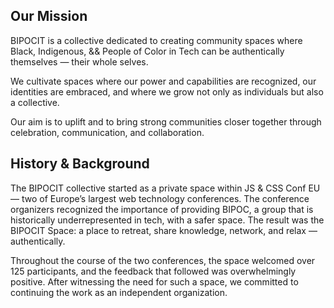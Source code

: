
<SEO title="BIPOCIT - About Us" />

<Flex width="1/2">

## Our Mission

BIPOCIT is a collective dedicated to creating community spaces where Black, Indigenous, && People of Color in Tech can be authentically themselves — their whole selves. 

We cultivate spaces where our power and capabilities are recognized, our identities are embraced, and where we grow not only as individuals but also a collective. 

Our aim is to uplift and to bring strong communities closer together through celebration, communication, and collaboration.

## History & Background

The BIPOCIT collective started as a private space within JS & CSS Conf EU — two of Europe’s largest web technology conferences. The conference organizers recognized the importance of providing BIPOC, a group that is historically underrepresented in tech, with a safer space. The result was the BIPOCIT Space: a place to retreat, share knowledge, network, and relax — authentically. 

Throughout the course of the two conferences, the space welcomed over 125 participants, and the feedback that followed was overwhelmingly positive. After witnessing the need for such a space, we committed to continuing the work as an independent organization.

</Flex>